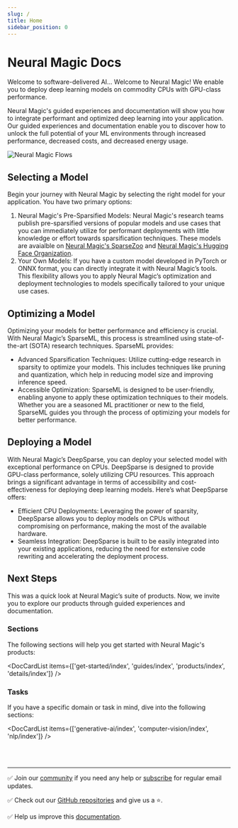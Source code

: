 ```yaml
---
slug: /
title: Home
sidebar_position: 0
---
```


# Neural Magic Docs

Welcome to software-delivered AI... Welcome to Neural Magic!
We enable you to deploy deep learning models on commodity CPUs with GPU-class performance.

Neural Magic's guided experiences and documentation will show you how to integrate performant and optimized deep learning into your application.
Our guided experiences and documentation enable you to discover how to unlock the full potential of your ML environments through increased performance, decreased costs, and decreased energy usage.

![Neural Magic Flows](/img/nm-flows.png)

## Selecting a Model

Begin your journey with Neural Magic by selecting the right model for your application. You have two primary options:

1. Neural Magic's Pre-Sparsified Models: Neural Magic's research teams publish pre-sparsified versions of popular models and use cases that you can immediately utilize for performant deployments with little knowledge or effort towards sparsification techniques. These models are avaialble on [Neural Magic's SparseZoo](https://sparsezoo.neuralmagic.com/) and [Neural Magic's Hugging Face Organization](https://huggingface.co/neuralmagic).
2. Your Own Models: If you have a custom model developed in PyTorch or ONNX format, you can directly integrate it with Neural Magic’s tools. This flexibility allows you to apply Neural Magic’s optimization and deployment technologies to models specifically tailored to your unique use cases.

## Optimizing a Model

Optimizing your models for better performance and efficiency is crucial. With Neural Magic’s SparseML, this process is streamlined using state-of-the-art (SOTA) research techniques. SparseML provides:

- Advanced Sparsification Techniques: Utilize cutting-edge research in sparsity to optimize your models. This includes techniques like pruning and quantization, which help in reducing model size and improving inference speed.
- Accessible Optimization: SparseML is designed to be user-friendly, enabling anyone to apply these optimization techniques to their models. Whether you are a seasoned ML practitioner or new to the field, SparseML guides you through the process of optimizing your models for better performance.


## Deploying a Model

With Neural Magic’s DeepSparse, you can deploy your selected model with exceptional performance on CPUs. DeepSparse is designed to provide GPU-class performance, solely utilizing CPU resources. This approach brings a significant advantage in terms of accessibility and cost-effectiveness for deploying deep learning models. Here’s what DeepSparse offers:

- Efficient CPU Deployments: Leveraging the power of sparsity, DeepSparse allows you to deploy models on CPUs without compromising on performance, making the most of the available hardware.
- Seamless Integration: DeepSparse is built to be easily integrated into your existing applications, reducing the need for extensive code rewriting and accelerating the deployment process.

## Next Steps

This was a quick look at Neural Magic’s suite of products.
Now, we invite you to explore our products through guided experiences and documentation.

### Sections

The following sections will help you get started with Neural Magic's products:

<DocCardList items={['get-started/index', 'guides/index', 'products/index', 'details/index']} />

### Tasks

If you have a specific domain or task in mind, dive into the following sections:

<DocCardList items={['generative-ai/index', 'computer-vision/index', 'nlp/index']} />

<br></br>

---

✅ Join our [community](https://join.slack.com/t/discuss-neuralmagic/shared_invite/zt-q1a1cnvo-YBoICSIw3L1dmQpjBeDurQ) if you need any help or [subscribe](https://neuralmagic.com/deep-sparse-community/#subscribe) for regular email updates.

✅ Check out our [GitHub repositories](https://github.com/neuralmagic) and give us a ⭐.

✅ Help us improve this [documentation](https://github.com/neuralmagic/docs).
